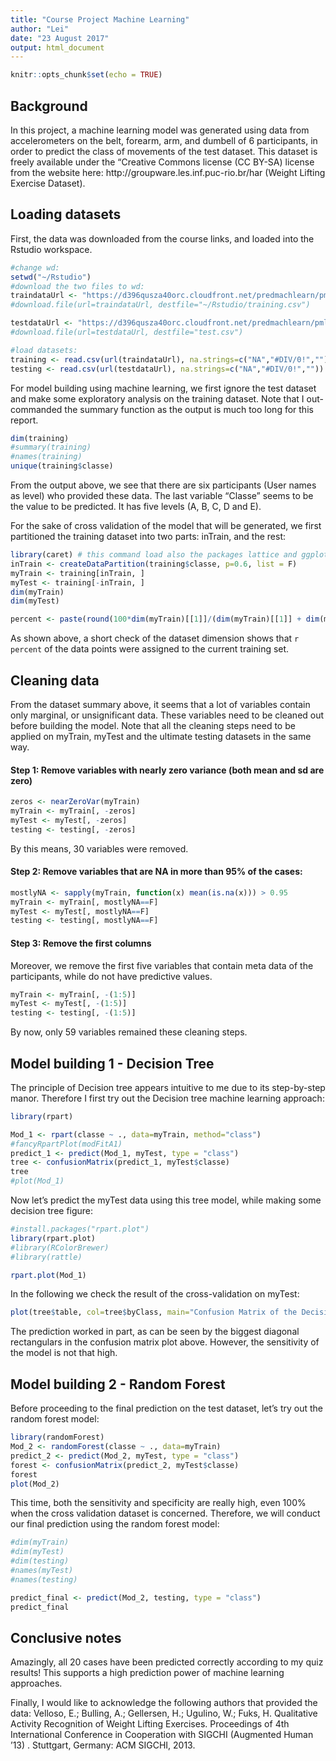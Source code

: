 ---
title: "Course Project Machine Learning"
author: "Lei"
date: "23 August 2017"
output: html_document
---

```{r setup, include=FALSE}
knitr::opts_chunk$set(echo = TRUE)
```

## Background
In this project, a machine learning model was generated using data from accelerometers on the belt, forearm, arm, and dumbell of 6 participants, in order to predict the class of movements of the test dataset. This dataset is freely available under the "Creative Commons license (CC BY-SA) license from the website here: http://groupware.les.inf.puc-rio.br/har (Weight Lifting Exercise Dataset). 


## Loading datasets
First, the data was downloaded from the course links, and loaded into the Rstudio workspace.

```{r loadData}
#change wd:
setwd("~/Rstudio")
#download the two files to wd:
traindataUrl <- "https://d396qusza40orc.cloudfront.net/predmachlearn/pml-training.csv"
#download.file(url=traindataUrl, destfile="~/Rstudio/training.csv")

testdataUrl <- "https://d396qusza40orc.cloudfront.net/predmachlearn/pml-testing.csv"
#download.file(url=testdataUrl, destfile="test.csv")

#load datasets:
training <- read.csv(url(traindataUrl), na.strings=c("NA","#DIV/0!",""))
testing <- read.csv(url(testdataUrl), na.strings=c("NA","#DIV/0!",""))

```

For model building using machine learning, we first ignore the test dataset and make some exploratory analysis on the training dataset. Note that I out-commanded the summary function as the output is much too long for this report.

```{r checkTrain}
dim(training)
#summary(training)
#names(training)
unique(training$classe)
```

From the output above, we see that there are six participants (User names as level) who provided these data. The last variable "Classe" seems to be the value to be predicted. It has five levels (A, B, C, D and E).


For the sake of cross validation of the model that will be generated, we first partitioned the training dataset into two parts: inTrain, and the rest:

```{r partition}
library(caret) # this command load also the packages lattice and ggplot2.
inTrain <- createDataPartition(training$classe, p=0.6, list = F)
myTrain <- training[inTrain, ]
myTest <- training[-inTrain, ]
dim(myTrain)
dim(myTest)

```




```{r get percent}
percent <- paste(round(100*dim(myTrain)[[1]]/(dim(myTrain)[[1]] + dim(myTest)[[1]]), 2), "%", sep="")

``` 

As shown above, a short check of the dataset dimension shows that `r percent` of the data points were assigned to the current training set.

## Cleaning data
From the dataset summary above, it seems that a lot of variables contain only marginal, or unsignificant data. These variables need to be cleaned out before building the model. Note that all the cleaning steps need to be applied on myTrain, myTest and the ultimate testing datasets in the same way.

#### Step 1: Remove variables with nearly zero variance (both mean and sd are zero)
```{r removeZero}
zeros <- nearZeroVar(myTrain)
myTrain <- myTrain[, -zeros]
myTest <- myTest[, -zeros]
testing <- testing[, -zeros]
```

By this means, 30 variables were removed.

#### Step 2: Remove variables that are NA in more than 95% of the cases:

``` {r removeNA}
mostlyNA <- sapply(myTrain, function(x) mean(is.na(x))) > 0.95
myTrain <- myTrain[, mostlyNA==F]
myTest <- myTest[, mostlyNA==F]
testing <- testing[, mostlyNA==F]
```


#### Step 3: Remove the first columns
Moreover, we remove the first five variables that contain meta data of the participants, while do not have predictive values. 

```{r removeMeta}
myTrain <- myTrain[, -(1:5)]
myTest <- myTest[, -(1:5)]
testing <- testing[, -(1:5)]

```

By now, only 59 variables remained these cleaning steps.

## Model building 1 - Decision Tree
The principle of Decision tree appears intuitive to me due to its step-by-step manor. Therefore I first try out the Decision tree machine learning approach:

```{r decisionTree}
library(rpart)

Mod_1 <- rpart(classe ~ ., data=myTrain, method="class")
#fancyRpartPlot(modFitA1)
predict_1 <- predict(Mod_1, myTest, type = "class")
tree <- confusionMatrix(predict_1, myTest$classe)
tree
#plot(Mod_1)
```

Now let's predict the myTest data using this tree model, while making some decision tree figure:

```{r drawTree}
#install.packages("rpart.plot")
library(rpart.plot)
#library(RColorBrewer)
#library(rattle)

rpart.plot(Mod_1)
```

In the following we check the result of the cross-validation on myTest:

```{r crossVali_tree}
plot(tree$table, col=tree$byClass, main="Confusion Matrix of the Decision Tree on myTest")

```

The prediction worked in part, as can be seen by the biggest diagonal rectangulars in the confusion matrix plot above. However, the sensitivity of the model is not that high.  

## Model building 2 - Random Forest
Before proceeding to the final prediction on the test dataset, let's try out the random forest model:

```{r randomF}
library(randomForest)
Mod_2 <- randomForest(classe ~ ., data=myTrain)
predict_2 <- predict(Mod_2, myTest, type = "class")
forest <- confusionMatrix(predict_2, myTest$classe)
forest
plot(Mod_2)
```

This time, both the sensitivity and specificity are really high, even 100% when the cross validation dataset is concerned. Therefore, we will conduct our final prediction using the random forest model:

```{r finalPredict}
#dim(myTrain)
#dim(myTest)
#dim(testing)
#names(myTest)
#names(testing)

predict_final <- predict(Mod_2, testing, type = "class")
predict_final
```

## Conclusive notes
Amazingly, all 20 cases have been predicted correctly according to my quiz results!
This supports a high prediction power of machine learning approaches.

Finally, I would like to acknowledge the following authors that provided the data:
Velloso, E.; Bulling, A.; Gellersen, H.; Ugulino, W.; Fuks, H. Qualitative Activity Recognition of Weight Lifting Exercises. Proceedings of 4th International Conference in Cooperation with SIGCHI (Augmented Human '13) . Stuttgart, Germany: ACM SIGCHI, 2013.

